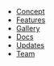 - [Concept](/about)
- [Features](/features)
- [Gallery](/gallery)
- [Docs](/notion)
- [Updates](/updates)
- [Team](/team)

